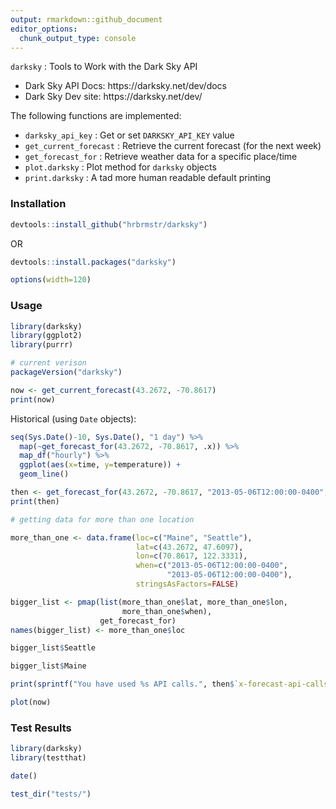 ```yaml
---
output: rmarkdown::github_document
editor_options: 
  chunk_output_type: console
---
```

<!-- [![Project Status: Active - The project has reached a stable, usable state and is being actively developed.](http://www.repostatus.org/badges/0.1.0/active.svg)](http://www.repostatus.org/#active)  -->
<!-- [![Coverage Status](https://img.shields.io/codecov/c/github/hrbrmstr/darksky/master.svg)](https://codecov.io/github/hrbrmstr/darksky?branch=master) -->
<!-- [![Build Status](https://travis-ci.org/hrbrmstr/darksky.svg?branch=master)](https://travis-ci.org/hrbrmstr/darksky) -->
<!-- [![Build status](https://ci.appveyor.com/api/projects/status/gq0uxmae9ii64g6q?svg=true)](https://ci.appveyor.com/project/hrbrmstr/darksky) -->
<!-- [![CRAN_Status_Badge](http://www.r-pkg.org/badges/version/darksky)](https://cran.r-project.org/package=darksky) -->
<!-- ![downloads](http://cranlogs.r-pkg.org/badges/grand-total/darksky) -->

`darksky` : Tools to Work with the Dark Sky API

- Dark Sky API Docs: https://darksky.net/dev/docs
- Dark Sky Dev site: https://darksky.net/dev/

The following functions are implemented:

- `darksky_api_key` :	Get or set `DARKSKY_API_KEY` value
- `get_current_forecast` : Retrieve the current forecast (for the next week)
- `get_forecast_for` : Retrieve weather data for a specific place/time
- `plot.darksky` : Plot method for `darksky` objects
- `print.darksky` : A tad more human readable default printing

### Installation

```r
devtools::install_github("hrbrmstr/darksky")
```

OR

```r
devtools::install.packages("darksky")
```

```r
options(width=120)
```

### Usage

```r
library(darksky)
library(ggplot2)
library(purrr)

# current verison
packageVersion("darksky")

now <- get_current_forecast(43.2672, -70.8617)
print(now)
```

Historical (using `Date` objects):

```r
seq(Sys.Date()-10, Sys.Date(), "1 day") %>% 
  map(~get_forecast_for(43.2672, -70.8617, .x)) %>% 
  map_df("hourly") %>% 
  ggplot(aes(x=time, y=temperature)) +
  geom_line()
```

```r
then <- get_forecast_for(43.2672, -70.8617, "2013-05-06T12:00:00-0400", add_headers=TRUE)
print(then)

# getting data for more than one location

more_than_one <- data.frame(loc=c("Maine", "Seattle"),
                            lat=c(43.2672, 47.6097),
                            lon=c(70.8617, 122.3331),
                            when=c("2013-05-06T12:00:00-0400",
                                   "2013-05-06T12:00:00-0400"),
                            stringsAsFactors=FALSE)

bigger_list <- pmap(list(more_than_one$lat, more_than_one$lon,
                         more_than_one$when),
                    get_forecast_for)
names(bigger_list) <- more_than_one$loc

bigger_list$Seattle

bigger_list$Maine

print(sprintf("You have used %s API calls.", then$`x-forecast-api-calls`))

plot(now)
```

### Test Results

```r
library(darksky)
library(testthat)

date()

test_dir("tests/")
```

